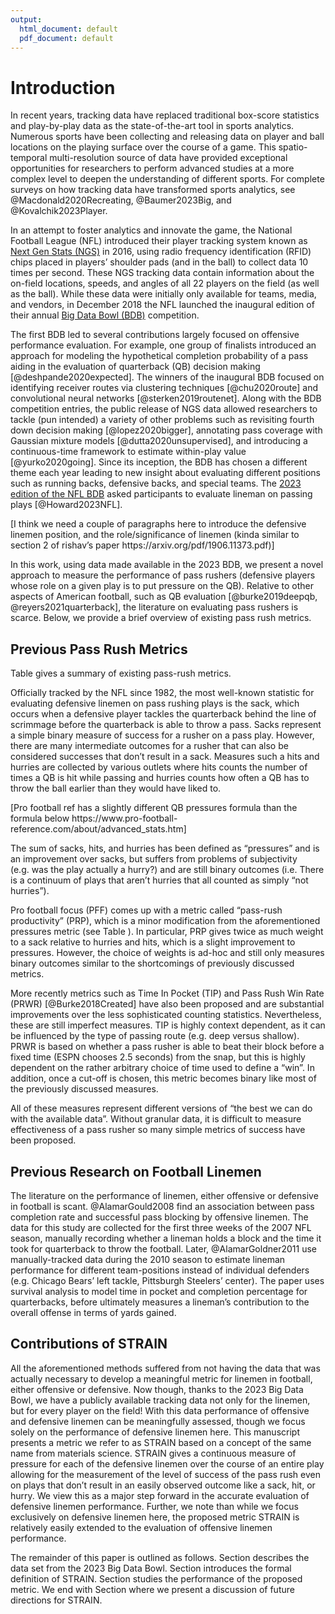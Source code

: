 ```yaml
---
output:
  html_document: default
  pdf_document: default
---
```


# Introduction {#sec:introduction}

<!--
TODO: update citations after they're published
-->

<!--
textual citation (\citet): @Baumer2023Big
parenthetical citation (\citep): [@Baumer2023Big]
-->

In recent years, tracking data have replaced traditional box-score statistics and play-by-play data as the state-of-the-art tool in sports analytics.
Numerous sports have been collecting and releasing data on player and ball locations on the playing surface over the course of a game.
This spatio-temporal multi-resolution source of data have provided exceptional opportunities for researchers to perform advanced studies at a more complex level to deepen the understanding of different sports.
For complete surveys on how tracking data have transformed sports analytics, see @Macdonald2020Recreating, @Baumer2023Big, and @Kovalchik2023Player.

<!-- We contribute to the growing literature of research based on player tracking data in American football.  -->

In an attempt to foster analytics and innovate the game, the National Football League (NFL) introduced their player tracking system known as [Next Gen Stats (NGS)](https://operations.nfl.com/gameday/technology/nfl-next-gen-stats/) in 2016, using radio frequency identification (RFID) chips placed in players' shoulder pads (and in the ball) to collect data 10 times per second. These NGS tracking data contain information about the on-field locations, speeds, and angles of all 22 players on the field (as well as the ball). While these data were initially only available for teams, media, and vendors, in December 2018 the NFL launched the inaugural edition of their annual [Big Data Bowl (BDB)](https://operations.nfl.com/gameday/analytics/big-data-bowl/past-big-data-bowl-recaps/) competition.  

The first BDB led to several contributions largely focused on offensive performance evaluation. For example, one group of finalists introduced an approach for modeling the hypothetical completion probability of a pass aiding in the evaluation of quarterback (QB) decision making [@deshpande2020expected]. The winners of the inaugural BDB focused on identifying receiver routes via clustering techniques [@chu2020route] and convolutional neural networks [@sterken2019routenet]. Along with the BDB competition entries, the public release of NGS data allowed researchers to tackle (pun intended) a variety of other problems such as revisiting fourth down decision making [@lopez2020bigger], annotating pass coverage with Gaussian mixture models [@dutta2020unsupervised], and introducing a continuous-time framework to estimate within-play value [@yurko2020going].  Since its inception, the BDB has chosen a different theme each year leading to new insight about evaluating different positions such as running backs, defensive backs, and special teams. The [2023 edition of the NFL BDB](https://www.kaggle.com/competitions/nfl-big-data-bowl-2023) asked participants to evaluate lineman on passing plays [@Howard2023NFL].

[I think we need a couple of paragraphs here to introduce the defensive linemen position, and the role/significance of linemen (kinda similar to section 2 of rishav's paper https://arxiv.org/pdf/1906.11373.pdf)]

In this work, using data made available in the 2023 BDB, we present a novel approach to measure the performance of pass rushers (defensive players whose role on a given play is to put pressure on the QB). Relative to other aspects of American football, such as QB evaluation [@burke2019deepqb, @reyers2021quarterback], the literature on evaluating pass rushers is scarce. Below, we provide a brief overview of existing pass rush metrics.


<!-- Previous research bdb -->
<!-- this year: linemen -->
<!-- Importance of D-linemen, pass rush (Maybe talk about role of each position, edge vs interior, defensive formation) -->

## Previous Pass Rush Metrics

Table \ref{tab:metrics} gives a summary of existing pass-rush metrics. 

Officially tracked by the NFL since 1982, the most well-known statistic for evaluating defensive linemen on pass rushing plays is the sack, which occurs when a defensive player tackles the quarterback behind the line of scrimmage before the quarterback is able to throw a pass.  Sacks represent a simple binary measure of success for a rusher on a pass play.  However, there are many intermediate outcomes for a rusher that can also be considered successes that don't result in a sack.  Measures such a hits and hurries are collected by various outlets where hits counts the number of times a QB is hit while passing and hurries counts how often a QB has to throw the ball earlier than they would have liked to.  

<!-- (https://www.pro-football-reference.com/years/2022/advanced.htm) -->

[Pro football ref has a slightly different QB pressures formula than the formula below https://www.pro-football-reference.com/about/advanced_stats.htm]

The sum of sacks, hits, and hurries has been defined as "pressures" and is an improvement over sacks, but suffers from problems of subjectivity (e.g. was the play actually a hurry?) and are still binary outcomes (i.e. There is a continuum of plays that aren't hurries that all counted as simply "not hurries").  

<!-- $$\frac{(\text{Hurries} + \text{Hits})/2 + \text{Sacks}}{\text{ Pass Rush Snaps}}$$ -->

Pro football focus (PFF) comes up with a metric called "pass-rush productivity" (PRP), which is a minor modification from the aforementioned pressures metric (see Table \ref{tab:metrics}).
In particular, PRP gives twice as much weight to a sack relative to hurries and hits, which is a slight improvement to pressures.
However, the choice of weights is ad-hoc and still only measures binary outcomes similar to the shortcomings of previously discussed metrics.

<!-- (https://www.pro-football-reference.com/about/advanced_stats.htm) -->

More recently metrics such as Time In Pocket (TIP) and Pass Rush Win Rate (PRWR) [@Burke2018Created] have also been proposed and are substantial improvements over the less sophisticated counting statistics.
Nevertheless, these are still imperfect measures.
TIP is highly context dependent, as it can be influenced by the type of passing route (e.g. deep versus shallow).
PRWR is based on whether a pass rusher is able to beat their block before a fixed time (ESPN chooses 2.5 seconds) from the snap, but this is highly dependent on the rather arbitrary choice of time used to define a "win".
In addition, once a cut-off is chosen, this metric becomes binary like most of the previously discussed measures.   

<!-- (https://www.espn.com/nfl/story/_/id/34536376/2022-nfl-pass-rushing-run-stopping-blocking-leaderboard-win-rate-rankings-top-players-teams) -->

All of these measures represent different versions of "the best we can do with the available data".  Without granular data, it is difficult to measure effectiveness of a pass rusher so many simple metrics of success have been proposed. 

\begin{table}
\caption{A summary of previously-existing pass rush metrics. \label{tab:metrics}}
\centering
\begin{tabular}{p{0.27\textwidth}p{0.67\textwidth}}
\hline
Metric & Description \\ 
\hline
Sacks & A defender tackles the QB behind the line of scrimmage before the QB is able to throw a pass \\
Hits & A defender tackles the QB behind the line of scrimmage after the QB is able to throw a pass. \\
Hurries & A defender pressures the QB behind the line of scrimmage such that the QB must release the ball prior sooner than they wanted to. \\
Pressures & $\text{Hurries} + \text{ Hits } + \text{ Sacks}$ \\
Pass-Rush Productivity & $\displaystyle \frac{(\text{Hurries} + \text{Hits})/2 + \text{Sacks}}{\text{ Pass Rush Snaps}}$\\
Time In Pocket & Time (in seconds) between ball snap and throw or pocket collapse for a QB \\
Pass Rush Win Rate & Rate at which pass rusher beats pass block within 2.5 seconds after ball snap\\
\hline
\end{tabular}
\end{table}

<!-- (https://www.pff.com/news/pro-pff-signature-statistics-a-glossary#:~:text=Time%20in%20Pocket,time%20until%20a%20quarterback%20scrambles) -->

<!-- (https://www.espn.com/nfl/story/_/id/34536376/2022-nfl-pass-rushing-run-stopping-blocking-leaderboard-win-rate-rankings-top-players-teams) -->


<!-- ## Previous Pass-Rush Measure in academic literaure -->

## Previous Research on Football Linemen

The literature on the performance of linemen, either offensive or defensive in football is scant.
@AlamarGould2008 find an association between pass completion rate and successful pass blocking by offensive linemen.
The data for this study are collected for the first three weeks of the 2007 NFL season, manually recording whether a lineman holds a block and the time it took for quarterback to throw the football.
Later, @AlamarGoldner2011 use manually-tracked data during the 2010 season to estimate lineman performance for different team-positions instead of individual defenders (e.g. Chicago Bears' left tackle, Pittsburgh Steelers' center).
The paper uses survival analysis to model time in pocket and completion percentage for quarterbacks, before ultimately measures a lineman's contribution to the overall offense in terms of yards gained.

<!-- [this next part needs re-wording] -->
<!-- They then go on to use a survival analysis model to estimate time in pocket.  The average probability of success from the survival model is then used as a covariate in a model to estimate the probability of competing a pass, and they show that there is a significant relationship between these two probabilities. -->

## Contributions of STRAIN

All the aforementioned methods suffered from not having the data that was actually necessary to develop a meaningful metric for linemen in football, either offensive or defensive.  Now though, thanks to the 2023 Big Data Bowl, we have a publicly available tracking data not only for the linemen, but for every player on the field!  With this data performance of offensive and defensive linemen can be meaningfully assessed, though we focus solely on the performance of defensive linemen here.  This manuscript presents a metric we refer to as STRAIN based on a concept of the same name from materials science.  STRAIN gives a continuous measure of pressure for each of the defensive linemen over the course of an entire play allowing for the measurement of the level of success of the pass rush even on plays that don't result in an easily observed outcome like a sack, hit, or hurry.  We view this as a major step forward in the accurate evaluation of defensive linemen performance.  Further, we note than while we focus exclusively on defensive linemen here, the proposed metric STRAIN is relatively easily extended to the evaluation of offensive linemen performance.  

The remainder of this paper is outlined as follows. Section \ref{sec:data} describes the data set from the 2023 Big Data Bowl.  Section \ref{sec:methods} introduces the formal definition of STRAIN.  Section \ref{sec:results} studies the performance of the proposed metric.  We end with Section \ref{sec:discussion} where we present a discussion of future directions for STRAIN.  

<!-- : They talk about how there is no data available to measure offensive line performance.  1259 plays, 20 teams, 2010 season.  Success of each offensive lineman was evaluated using the best judgement of the observer.   Collected time in pocket.  They collected a bunch of binary variables and did this all by HAND!  Estimate a survival model for each position on the offensive line.  They don't rank individuals, but rather positions on a team.  They then use the predicted probability as a covariate in a model to predict completion.  -->


<!-- @AlamarGould2008: Abstract: Protecting the quarterback is an integral part of the passing game in the National Football league, yet the relationship between the abilities of an individual lineman and the effectiveness of a passing game remains unexplored. One of the principal reasons for this lack of study is the absence of publicly available data that is needed in order to track the performance of a specific lineman. In order to create the relevant data, the first 3 games of the 2007 NFL season for seven different teams were charted. The performance of each lineman was recorded on every pass play, as well as the amount of undisturbed time the quarterback was given (time in the pocket) to make a throw. These data were used in a series of regressions to determine how likely a lineman was to successfully hold his block in relation to the time it took for the quarterback to throw the ball, for each lineman in the sample. These data were also used to estimate the correlation between successful blocking and completion rate. The results of these regressions were then used to simulate the effects that different linemen have on the passing game. The trade in the offseason between the New York Jets and Washington Redskins which sent left guard Pete Kendall to Washington was examined. The analysis finds that the Jets lost approximately 3 percentage points on their completion rate due to the trade. -->






<!-- Is this interesting? https://www.ncbi.nlm.nih.gov/pmc/articles/PMC2938948/ -->

<!-- Evaluating offensive line salray: https://sites.duke.edu/djepapers/files/2016/10/froelich-dje.pdf -->

<!-- Read this:  -->
<!-- https://www.researchgate.net/profile/Gita-Sukthankar/publication/220814393_A_Real-Time_Opponent_Modeling_System_for_Rush_Football/links/00b7d528a16b30fc12000000/A-Real-Time-Opponent-Modeling-System-for-Rush-Football.pdf -->

<!-- Pass Rush productivity  -->
<!-- Time in pocket -->
<!-- Pass Rush win rate -->



<!-- hurries hits and sacks are "pressures" -->

<!-- Limitations -->





<!-- Sacks, hits, hurries, pressures -->

<!-- Officially tracked by the NFL since 1982, the most well known statistic for evaluating defensive linemen on pass rushing plays is the sack, which occurs when a defensive player tackles the quarterback behind the line of scrimmage before the quarterback is able to throw a pass. -->

<!-- Sack definition:  -->

<!-- https://www.pro-football-reference.com/about/advanced_stats.htm -->

<!-- Pressures: QB pressures (hurries + knockdowns + sack plays). Note that "sack plays" in this instance include both sacks and assists. -->

<!-- Hurried: Times QBs were hurried - defined as a situation when the QB is forced to throw the ball earlier than intended or is chased around/out of the pocket as the result of defensive pressure -->

<!-- Hit: Times QBs were hit - occurs when the QB hits the ground after a throw, not marked on a sack play -->

<!-- PFF's Pass-Rush Productivity (PRP) -->

<!-- https://www.pff.com/news/pro-signature-stats-spotlight-defensive-line -->



<!-- More recently metrics such as Time In Pocket (TIP) and Pass Rush Win Rate (PRWR) have also been proposed and are substantial improvements over the less sophisticated counting statistics.  -->

<!-- Pocket Time: Number of seconds the quarterback was in the pocket between the snap of the ball and a pass or the collapse of the pocket -->

<!-- @Burke2018Created -->
<!-- @AlamarGoldner2013: They talk about how there is no data available to measure offensive line performance.  1259 plays, 20 teams, 2010 season.  Success of each offensive lineman was evaluated using the best judgement of the observer.   Collected time in pocket.  They collected a bunch of binary variables and did this all by HAND!  Estimate a survival model for each position on the offensive line.  They don't rank individuals, but rather positions on a team.  They then use the predicted probability as a covariate in a model to predict completion.   -->

<!-- @AlamarGould2008 -->

<!-- https://www.espn.com/nfl/story/_/id/24892208 -->

<!-- 2.5 seconds, arbitrary -->


<!-- While PRWR is certainly a step in the right direction, it takes continuous data and converts it to a binary win/loss, which is generally not recommended in statistical analysis -->



